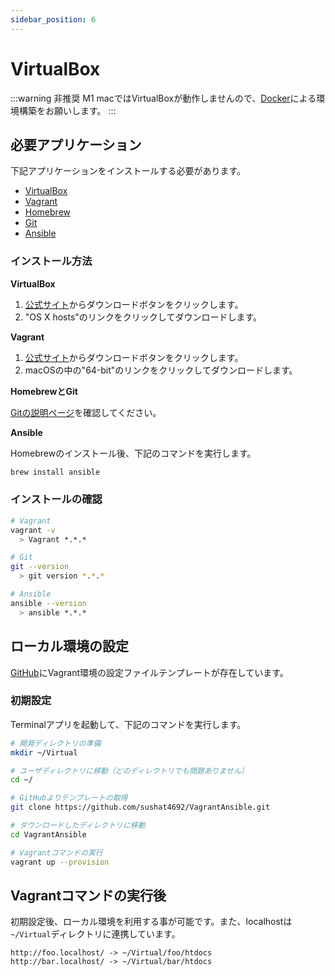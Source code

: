 ```yaml
---
sidebar_position: 6
---
```


# VirtualBox

:::warning 非推奨
M1 macではVirtualBoxが動作しませんので、[Docker](/docs/env/docker)による環境構築をお願いします。
:::

## 必要アプリケーション

下記アプリケーションをインストールする必要があります。

* [VirtualBox](https://www.virtualbox.org/)
* [Vagrant](https://www.vagrantup.com/)
* [Homebrew](https://brew.sh/)
* [Git](https://git-scm.com/)
* [Ansible](https://www.ansible.com/)

### インストール方法

**VirtualBox**

1. [公式サイト](https://www.virtualbox.org/)からダウンロードボタンをクリックします。
2. "OS X hosts"のリンクをクリックしてダウンロードします。

**Vagrant**

1. [公式サイト](https://www.vagrantup.com/)からダウンロードボタンをクリックします。
2. macOSの中の"64-bit"のリンクをクリックしてダウンロードします。

**HomebrewとGit**

[Gitの説明ページ](/docs/env/git)を確認してください。

**Ansible**

Homebrewのインストール後、下記のコマンドを実行します。

```bash
brew install ansible
```

### インストールの確認

```bash
# Vagrant
vagrant -v
  > Vagrant *.*.*

# Git
git --version
  > git version *.*.*

# Ansible
ansible --version
  > ansible *.*.*
```



## ローカル環境の設定

[GitHub](https://github.com/sushat4692/VagrantAnsible)にVagrant環境の設定ファイルテンプレートが存在しています。

### 初期設定

Terminalアプリを起動して、下記のコマンドを実行します。

```bash
# 開発ディレクトリの準備
mkdir ~/Virtual

# ユーザディレクトリに移動（どのディレクトリでも問題ありません）
cd ~/

# GitHubよりテンプレートの取得
git clone https://github.com/sushat4692/VagrantAnsible.git

# ダウンロードしたディレクトリに移動
cd VagrantAnsible

# Vagrantコマンドの実行
vagrant up --provision
```


## Vagrantコマンドの実行後

初期設定後、ローカル環境を利用する事が可能です。また、localhostは`~/Virtual`ディレクトリに連携しています。

```
http://foo.localhost/ -> ~/Virtual/foo/htdocs
http://bar.localhost/ -> ~/Virtual/bar/htdocs
```